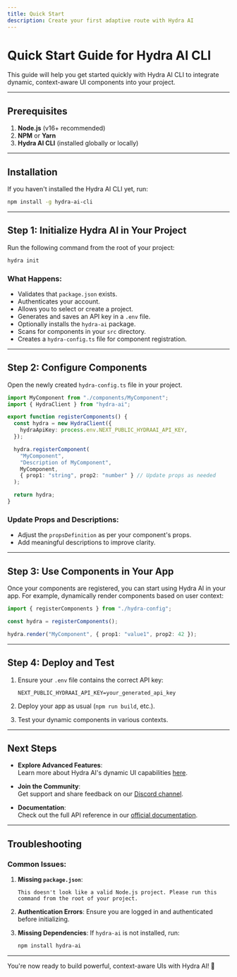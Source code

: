 ```yaml
---
title: Quick Start
description: Create your first adaptive route with Hydra AI
---
```


# Quick Start Guide for Hydra AI CLI

This guide will help you get started quickly with Hydra AI CLI to integrate dynamic, context-aware UI components into your project.

---

## Prerequisites

1. **Node.js** (v16+ recommended)
2. **NPM** or **Yarn**
3. **Hydra AI CLI** (installed globally or locally)

---

## Installation

If you haven't installed the Hydra AI CLI yet, run:

```bash
npm install -g hydra-ai-cli
```

---

## Step 1: Initialize Hydra AI in Your Project

Run the following command from the root of your project:

```bash
hydra init
```

### What Happens:

- Validates that `package.json` exists.
- Authenticates your account.
- Allows you to select or create a project.
- Generates and saves an API key in a `.env` file.
- Optionally installs the `hydra-ai` package.
- Scans for components in your `src` directory.
- Creates a `hydra-config.ts` file for component registration.

---

## Step 2: Configure Components

Open the newly created `hydra-config.ts` file in your project.

```typescript
import MyComponent from "./components/MyComponent";
import { HydraClient } from "hydra-ai";

export function registerComponents() {
  const hydra = new HydraClient({
    hydraApiKey: process.env.NEXT_PUBLIC_HYDRAAI_API_KEY,
  });

  hydra.registerComponent(
    "MyComponent",
    "Description of MyComponent",
    MyComponent,
    { prop1: "string", prop2: "number" } // Update props as needed
  );

  return hydra;
}
```

### Update Props and Descriptions:

- Adjust the `propsDefinition` as per your component's props.
- Add meaningful descriptions to improve clarity.

---

## Step 3: Use Components in Your App

Once your components are registered, you can start using Hydra AI in your app. For example, dynamically render components based on user context:

```typescript
import { registerComponents } from "./hydra-config";

const hydra = registerComponents();

hydra.render("MyComponent", { prop1: "value1", prop2: 42 });
```

---

## Step 4: Deploy and Test

1. Ensure your `.env` file contains the correct API key:

   ```
   NEXT_PUBLIC_HYDRAAI_API_KEY=your_generated_api_key
   ```

2. Deploy your app as usual (`npm run build`, etc.).

3. Test your dynamic components in various contexts.

---

## Next Steps

- **Explore Advanced Features**:  
  Learn more about Hydra AI's dynamic UI capabilities [here](https://github.com/use-hydra-ai/hydra-ai/tree/main/hydra-client#readme).

- **Join the Community**:  
  Get support and share feedback on our [Discord channel](#).

- **Documentation**:  
  Check out the full API reference in our [official documentation](https://usehydra.ai/docs).

---

## Troubleshooting

### Common Issues:

1. **Missing `package.json`**:

   ```
   This doesn't look like a valid Node.js project. Please run this command from the root of your project.
   ```

2. **Authentication Errors**:
   Ensure you are logged in and authenticated before initializing.

3. **Missing Dependencies**:
   If `hydra-ai` is not installed, run:
   ```bash
   npm install hydra-ai
   ```

---

You're now ready to build powerful, context-aware UIs with Hydra AI! 🎉
